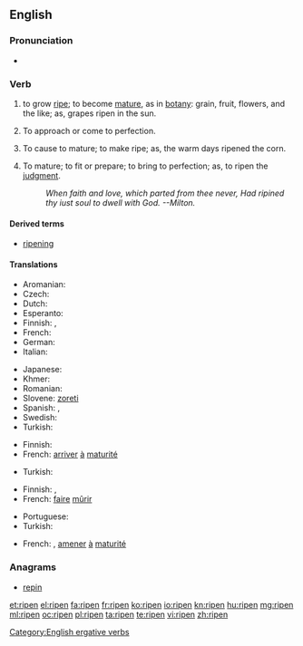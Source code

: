 ==English==
{{wikipedia|Ripening}}

===Pronunciation===
* {{IPA|/ɹaɪpən/|lang=en}}

===Verb===
{{en-verb}}

# {{intransitive}} to grow [[ripe]]; to become [[mature]], as in [[botany]]: grain, fruit, flowers, and the like; as, grapes ripen in the sun.
# {{intransitive}} To approach or come to perfection.
# {{transitive}} To cause to mature; to make ripe; as, the warm days  ripened the corn.
# {{transitive}} To mature; to fit or prepare; to bring to perfection; as, to ripen the [[judgment]].
#: ''When faith and love, which parted from thee never,       Had ripined thy iust soul to dwell with God. --Milton.''

====Derived terms====
* [[ripening]]

====Translations====
{{trans-top|to grow ripe}}
* Aromanian: {{t|rup|coc}}
* Czech: {{t-|cs|zrát}}
* Dutch: {{t+|nl|rijpen}}
* Esperanto: {{t-|eo|maturiĝi|xs=Esperanto}}
* Finnish: {{t+|fi|kypsyä}}, {{t-|fi|tuleentua}}
* French: {{t+|fr|mûrir}}
* German: {{t-|de|reifen}}
* Italian: {{t+|it|maturare}}
{{trans-mid}}
* Japanese: {{t-|ja|熟す|tr=じゅくす, jukusu|sc=Jpan}}
* Khmer: {{t+|km|ទុំ|tr=tum|sc=Khmr|xs=Khmer}}
* Romanian: {{t|ro|coace}}
* Slovene: [[zoreti]]
* Spanish: {{t+|es|madurar}}, {{t-|es|colorear}}
* Swedish: {{t+|sv|mogna}}
* Turkish: {{t+|tr|olgunlaşmak}}
{{trans-bottom}}

{{trans-top|to approach or come to perfection}}
* Finnish: {{t+|fi|valmistua}}
* French: [[arriver]] [[à]] [[maturité]]
{{trans-mid}}
* Turkish: {{t+|tr|olgunlaşmak}}
{{trans-bottom}}

{{trans-top|to cause to mature; to make ripe}}
* Finnish: {{t-|fi|kypsyttää}}, {{t-|fi|tuleennuttaa}}
* French: [[faire]] [[mûrir]]
{{trans-mid}}
* Portuguese: {{t+|pt|amadurecer}}
* Turkish: {{t+|tr|olgunlaşmak}}
{{trans-bottom}}

{{trans-top|to bring to perfection}}
* French: {{t+|fr|mûrir}}, [[amener]] [[à]] [[maturité]]
{{trans-mid}}
{{trans-bottom}}

===Anagrams===
* [[repin#English|repin]]

[[Category:English ergative verbs]]

[[et:ripen]]
[[el:ripen]]
[[fa:ripen]]
[[fr:ripen]]
[[ko:ripen]]
[[io:ripen]]
[[kn:ripen]]
[[hu:ripen]]
[[mg:ripen]]
[[ml:ripen]]
[[oc:ripen]]
[[pl:ripen]]
[[ta:ripen]]
[[te:ripen]]
[[vi:ripen]]
[[zh:ripen]]